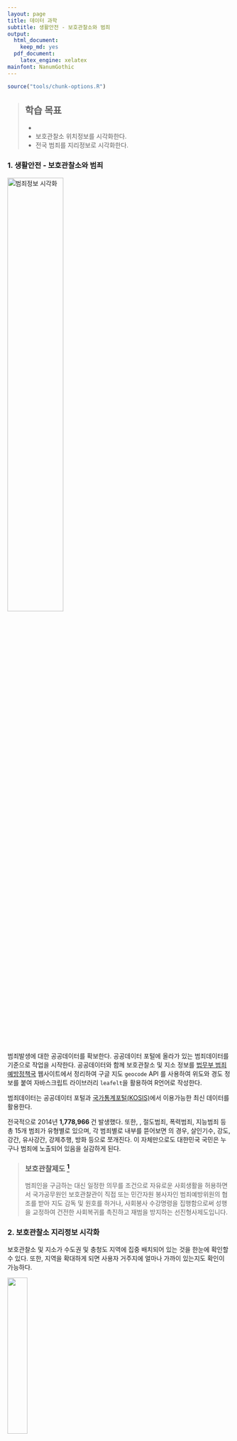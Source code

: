 ```yaml
---
layout: page
title: 데이터 과학
subtitle: 생활안전 - 보호관찰소와 범죄
output:
  html_document: 
    keep_md: yes
  pdf_document:
    latex_engine: xelatex
mainfont: NanumGothic
---
```


``` r
source("tools/chunk-options.R")
```

> ## 학습 목표 {.objectives}
>
>  * 
>  *  보호관찰소 위치정보를 시각화한다.
>  *  전국 범죄를 지리정보로 시각화한다.


### 1. 생활안전 - 보호관찰소와 범죄

<img src="fig/geo-safety.png" alt="범죄정보 시각화" width="50%" />

범죄발생에 대한 공공데이터를 확보한다. 공공데이터 포털에 올라가 있는 범죄데이터를 기준으로 작업을 시작한다.
공공데이터와 함께 보호관찰소 및 지소 정보를 [법무부 범죄예방정책국](http://www.moj.go.kr/HP/TSPB/spb_40/spb_4040.jsp) 웹사이트에서 정리하여 구글 지도 `geocode` API 를 사용하여 위도와 경도 정보를 붙여 자바스크립트 라이브러리 `leafelt`을 활용하여 R언어로 작성한다. 

범죄데이터는 공공데이터 포털과 [국가통계포털(KOSIS)](http://kosis.kr/statHtml/statHtml.do?orgId=132&tblId=DT_13204_3105&vw_cd=MT_ZTITLE&list_id=132_13204_GKIT659_gik986_di654&seqNo=&lang_mode=ko&language=kor&obj_var_id=&itm_id=&conn_path=E1)에서
이용가능한 최신 데이터를 활용한다.

전국적으로 2014년 **1,778,966	**건 발생했다. 또한,             , 절도범죄, 폭력범죄, 지능범죄 등 총 15개 범죄가 유형별로 있으며,
각 범죄별로 내부를 뜯어보면             의 경우, 살인기수, 강도, 강간, 유사강간, 강제추행, 방화 등으로 쪼개진다.
이 자체만으로도 대한민국 국민은 누구나 범죄에 노출되어 있음을 실감하게 된다. 

> ### 보호관찰제도 [^moj] {.callout}
> 범죄인을 구금하는 대신 일정한 의무를 조건으로 자유로운 사회생활을 허용하면서 국가공무원인 보호관찰관이 직접 또는 민간자원 봉사자인 
> 범죄예방위원의 협조를 받아 지도 감독 및 원호를 하거나, 사회봉사 수강명령을 집행함으로써 성행을 교정하여 건전한 사회복귀를 촉진하고 
> 재범을 방지하는 선진형사제도입니다.

[^moj]: [범죄예방정책국 - 보호관찰](http://www.moj.go.kr/HP/TSPB/spb_50/spb_50202010.jsp)


### 2. 보호관찰소 지리정보 시각화

보호관찰소 및 지소가 수도권 및 충청도 지역에 집중 배치되어 있는 것을 한눈에 확인할 수 있다.
또한, 지역을 확대하게 되면 사용자 거주지에 얼마나 가까이 있는지도 확인이 가능하다. 


[<img src="fig/geo-probation-thumbnail.png" width="30%" >](html/probation_office.html)

보호관찰소 및 지소가 위치한 자세한 정보 확인은 이미지 클릭


### 2.1. 보호관찰소 지리정보 시각화 코드

`geocode` 함수를 이용하여  보호관찰소 및 지소가 위치한 곳의 위도경도정보를 받아온다.
공공데이터의 위치정보는 간단히 "서울시", "성남시", "속초시" 등 간략한 정보만 나와있어,
이를 `geocode`에 넣게 되면 해당 도시의 대표 위도와 경도 정보가 반환된다.

보호관찰소 지소의 경우 전체주소를 넣는다. 예를 들어, "논산지소"의 경우 "충청남도 논산시 시민로294길 27"  
주소를 `geocode`의 인자값으로 밀어 넣는다.

주소정보를 넣어 위도경도 정보를 `bind_cols` 함수로 합치게 되면 `leaflet`에 범례도 추가하고,
표식도 추가하고, 표식이 너무 많은 경우 `clusterOptions = markerClusterOptions()` 을 추가한다.

~~~ {.r}
library(readxl); library(ggmap); library(dplyr); library(leaflet)
##===========================================================
## 범죄데이터 가져오기 
##===========================================================
# 보호관찰소 위치
probation.rd <- read_excel("crime/data/범죄발생-2011-2014-지역.xlsx", sheet="merge")

##===========================================================
## 위도경도 정보
##===========================================================
# 보호관찰소
probation.rd.lonlat <- geocode(probation.rd$city)
crime.city.office <- bind_cols(probation.rd, probation.rd.lonlat)
probation.office

##===========================================================
## 지리정보 시각화
##===========================================================
# 최종 (군집 표시)
probation.office.html <- 
leaflet(data = probation.office) %>% addTiles() %>%
  addMarkers(~lon, ~lat, popup = ~as.character(city), clusterOptions = markerClusterOptions()) %>% 
  addLegend("bottomright", colors= "#ffa500", labels="위치", title="보호관찰소 및 지소")

##===========================================================
## HTML 파일 내보내기
##===========================================================
library(htmlwidgets)
saveWidget(widget=probation.office.html,file="probation_office.html")
~~~


### 2.2. 2014년 범죄 발생정보 시각화


KOSIS 국가통계포털에서 범죄발생데이터를 다운로드하여 `read_excel()` 함수로 불러 읽어온다.
죄종별로 데이터를 구분하고, 구글 지도 API 위경도 정보 매칭을 위해 키값으로 도시명을 사용한다.
불러온 데이터가 맞는지 검증차원에서 `1,778,966` 범죄발생건수가 2014년 동일한지 엑셀원본과 검증한다.

[<img src="fig/geo-crime-2014.png" width="30%" >](html/crime_korea_2014.html)

자세한 도시별 2014년 범죄발생 내역을 확인하려면 상기 지도이미지를 클릭합니다. 

`crime.2014.cl$city` 도시를 기준으로 위도경도정보를 구글 지도API `geocode`로 붙여넣는다.

 `leaflet` 팩키지를 활용하여 범죄정보를 죄종별로 시각화한다.

~~~ {.r}
##===========================================================
## 지역별 범죄 데이터 적개
##===========================================================
# KOSIS: http://kosis.kr/statHtml/statHtml.do?orgId=132&tblId=DT_13204_3105&vw_cd=MT_ZTITLE&list_id=132_13204_GKIT659_gik986_di654&seqNo=&lang_mode=ko&language=kor&obj_var_id=&itm_id=&conn_path=E1
crime.rd <- read_excel("crime/data/crime-2011-2014.xlsx", sheet = "Sheet1", skip=1,
                       col_types = c("text","text",rep("numeric",44)))

names(crime.rd) <- paste0("v",seq(from=1,to=46,by=1))
crime.rd[is.na(crime.rd)] <- 0
crime.2014.cl <- crime.rd %>% 
  rename(year=v1,city=v2,cat01=v4, cat02=v14, cat03=v15, cat04=v24, 
         cat05=v34, cat06=v37, cat07=v38, cat08=v39, cat09=v40,
         cat10=v41, cat11=v42, cat12=v43, cat13=v44, cat14=v45,cat15=v46) %>% 
  select(year, city, starts_with("cat")) %>% 
  filter(year=="2014" & !(city %in% c("계")) ) %>% 
  mutate(city = paste0(city,"시")) %>% 
  mutate(cat_tlt = cat01+cat02+cat03+cat04+cat05+cat06+cat07+cat08+cat09+cat10+cat11+cat12+cat13+cat14+cat15)
crime.2014.cl$cat_tlt %>% sum # 1778966

##===========================================================
## 위도경도 정보
##===========================================================
# 구글 지도 API 위경도 정보 결합
crime.lonlat <- geocode(crime.2014.cl$city)
crime.2014.lonlat <- bind_cols(crime.2014.cl, crime.lonlat)
# NA 값은 제외시킨다. -----> leaflet에서 오동작 방지
crime.2014.lonlat <- crime.2014.lonlat %>% 
  mutate(lat = ifelse(city %in% c("기타도시시"), NA, lat)) %>% 
  mutate(lon = ifelse(city %in% c("기타도시시"), NA, lon)) %>% 
  filter(!is.na(lat) | !is.na(lon))

##===========================================================
## 지리정보 시각화
##===========================================================
# 범죄정보 시각화

crime.korea.2014 <- leaflet(data = crime.2014.lonlat) %>% 
  # 기본 그룹
  addProviderTiles("CartoDB.Positron", group ="지도") %>%
  addProviderTiles("Stamen.Toner", group = "흑백") %>%
  addProviderTiles("OpenTopoMap", group = "위성") %>%
  # 시각화 범죄그룹  
  addCircles(~lon, ~lat, radius = ~cat_tlt/5, popup=~city, stroke = TRUE, group = "전체범죄") %>% 
  hideGroup("전체범죄") %>% 
  addCircles(lng = ~lon, lat=~lat, radius = ~cat01/2, popup=~city, stroke = TRUE, group = "강력범죄", color="red")  %>%  
  #hideGroup("강력범죄") %>% 
  addCircles(lng = ~lon, lat=~lat, radius = ~cat02/2, popup=~city, stroke = FALSE, group = "절도범죄",  color="grey")  %>%  
  hideGroup("절도범죄") %>% 
  addCircles(lng = ~lon, lat=~lat, radius = ~cat03/2, popup=~city, stroke = FALSE, group = "폭력범죄",  color="purple")  %>%  
  hideGroup("폭력범죄") %>% 
  addCircles(lng = ~lon, lat=~lat, radius = ~cat04/2, popup=~city, stroke = FALSE, group = "지능범죄",  color="violet")  %>%  
  hideGroup("지능범죄") %>% 
  addCircles(lng = ~lon, lat=~lat, radius = ~cat10/2, popup=~city, stroke = FALSE, group = "교통범죄",  color="brown")  %>%  
  hideGroup("교통범죄") %>% 
  # Layers control
  addLayersControl(
    baseGroups = c("지도","흑백", "위성"),
    overlayGroups = c("전체범죄", "강력범죄","절도범죄","폭력범죄","지능범죄","교통범죄"),
    position = "bottomleft",
    options = layersControlOptions(collapsed = FALSE)
  ) 

##===========================================================
## HTML 파일 내보내기
##===========================================================
library(htmlwidgets)
saveWidget(widget=crime.korea.2014 ,file="crime_korea_2914.html")
~~~

참으로 다양하고 많은 범죄가 죄종별로 분류가 된다. 특히, 절도범죄, 폭력범죄, 교통범죄, 지능범죄가 
전체발생 범죄의 70~80%를 점유한다.

|  순  | 죄종별(대)      | 죄종별(소)                    | 순  | 죄종별(대)      | 죄종별(소)                    |
|------|------------------|------------------------------|------|------------------|------------------------------|
|   1   | 강력범죄        | 살인기수                      |    4  | 지능범죄         | 직무유기                     |
|      |                      | 살인미수등                     |    |                       | 직권남용                     |
|      |                      | 강도                              |     |                       | 증수뢰                         |
|      |                      | 강간・강제추행                |    |                       | 통화                            |
|      |                      | 강간                              |   |                       | 문서・인장                    |
|      |                      | 유사강간                        |   |                       | 유가증권인지               |
|      |                      | 강제추행                        |   |                       | 사기                            |
|      |                      | 기타 강간·강제추행등      |    |                       | 횡령                            |
|      |                      | 방화                              |    |                       | 배임                            |
|   2   | 절도범죄         |                                   |     5  | 풍속범죄         | 성풍속범죄                  |
|   3   | 폭력범죄         | 상해                            |    6   |                       | 도박                            |
|      |                      | 폭행                              |     7  | 특별경제범죄   |                                   |
|      |                      | 체포・감금                       |     8  | 마약범죄         |                                   |
|      |                      | 협박                              |    9   | 보건범죄         |                                   |
|      |                      | 약취・유인                      |    10   | 환경범죄         |                                   |
|      |                      | 폭력행위                       |    11   | 교통범죄         |                                   |
|      |                      | 공갈                             |   12    | 노동범죄         |                                   |
|      |                      | 손괴                             |    13   | 안보범죄         |                                   |
|      |                     |                                     |   14   | 선거범죄         |                                   |
|      |                     |                                     |    15  | 병역범죄         |                                   |
|      |                     |                                     |   16   | 기타범죄         |                                   |


[^shape-polygon-clipping]: [Clipping polygons in R](https://philmikejones.wordpress.com/2015/09/01/clipping-polygons-in-r/)
[^shape-polygon-dissolving]: [Dissolve polygons in R](https://philmikejones.wordpress.com/2015/09/01/clipping-polygons-in-r/)



